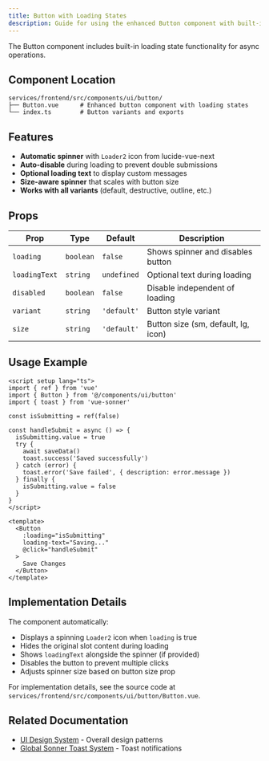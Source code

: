 ```yaml
---
title: Button with Loading States
description: Guide for using the enhanced Button component with built-in loading states.
---
```



The Button component includes built-in loading state functionality for async operations.

## Component Location

```
services/frontend/src/components/ui/button/
├── Button.vue      # Enhanced button component with loading states
└── index.ts        # Button variants and exports
```

## Features

- **Automatic spinner** with `Loader2` icon from lucide-vue-next
- **Auto-disable** during loading to prevent double submissions
- **Optional loading text** to display custom messages
- **Size-aware spinner** that scales with button size
- **Works with all variants** (default, destructive, outline, etc.)

## Props

| Prop | Type | Default | Description |
|------|------|---------|-------------|
| `loading` | `boolean` | `false` | Shows spinner and disables button |
| `loadingText` | `string` | `undefined` | Optional text during loading |
| `disabled` | `boolean` | `false` | Disable independent of loading |
| `variant` | `string` | `'default'` | Button style variant |
| `size` | `string` | `'default'` | Button size (sm, default, lg, icon) |

## Usage Example

```vue
<script setup lang="ts">
import { ref } from 'vue'
import { Button } from '@/components/ui/button'
import { toast } from 'vue-sonner'

const isSubmitting = ref(false)

const handleSubmit = async () => {
  isSubmitting.value = true
  try {
    await saveData()
    toast.success('Saved successfully')
  } catch (error) {
    toast.error('Save failed', { description: error.message })
  } finally {
    isSubmitting.value = false
  }
}
</script>

<template>
  <Button 
    :loading="isSubmitting"
    loading-text="Saving..."
    @click="handleSubmit"
  >
    Save Changes
  </Button>
</template>
```

## Implementation Details

The component automatically:
- Displays a spinning `Loader2` icon when `loading` is true
- Hides the original slot content during loading
- Shows `loadingText` alongside the spinner (if provided)
- Disables the button to prevent multiple clicks
- Adjusts spinner size based on button size prop

For implementation details, see the source code at `services/frontend/src/components/ui/button/Button.vue`.

## Related Documentation

- [UI Design System](/development/frontend/ui/) - Overall design patterns
- [Global Sonner Toast System](/development/frontend/ui/design-global-sonner) - Toast notifications

